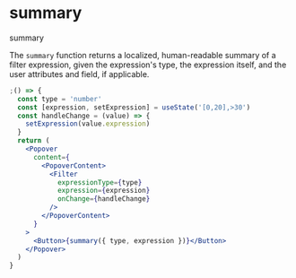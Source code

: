 
<Meta component={summary} title="Filters/Docs/Summary" />

# summary

<ImportMessage packageName="filter-components">summary</ImportMessage>

The `summary` function returns a localized, human-readable summary of a
filter expression, given the expression's type, the expression itself,
and the user attributes and field, if applicable.

```jsx
;() => {
  const type = 'number'
  const [expression, setExpression] = useState('[0,20],>30')
  const handleChange = (value) => {
    setExpression(value.expression)
  }
  return (
    <Popover
      content={
        <PopoverContent>
          <Filter
            expressionType={type}
            expression={expression}
            onChange={handleChange}
          />
        </PopoverContent>
      }
    >
      <Button>{summary({ type, expression })}</Button>
    </Popover>
  )
}
```
